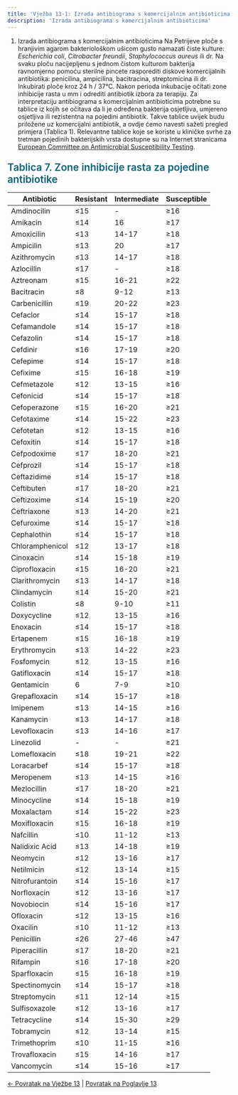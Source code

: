 ```yaml
---
title: 'Vježba 13-1: Izrada antibiograma s komercijalnim antibioticima'
description: 'Izrada antibiograma s komercijalnim antibioticima'
---
```

1. Izrada antibiograma s komercijalnim antibioticima
Na Petrijeve ploče s hranjivim agarom bakteriološkom ušicom gusto namazati čiste kulture: *Escherichia coli*, *Citrobacter freundii*, *Staphylococcus aureus* ili dr. Na svaku ploču nacijepljenu s jednom čistom kulturom bakterija ravnomjerno pomoću sterilne pincete rasporediti diskove komercijalnih antibiotika: penicilina, ampicilina, bacitracina, streptomicina ili dr. Inkubirati ploče kroz 24 h / 37°C. Nakon perioda inkubacije očitati zone inhibicije rasta u mm i odrediti  antibiotik izbora za terapiju. Za interpretaciju antibiograma s komercijalnim antibioticima potrebne su tablice iz kojih se očitava da li je određena bakterija osjetljiva, umjereno osjetljiva ili rezistentna na pojedini antibiotik. Takve tablice uvijek budu priložene uz komercijalni antibiotik, a ovdje ćemo navesti sažeti pregled primjera (Tablica 1). Relevantne tablice koje se koriste u kliničke svrhe za tretman pojedinih bakterijskih vrsta dostupne su na Internet stranicama [European Committee on Antimicrobial Susceptibility Testing](https://www.eucast.org/clinical_breakpoints).  


<h3 style="color: #096279; font-size: 1.4rem; font-weight: 600; margin: 1.5rem 0 1rem 0;">Tablica 7. Zone inhibicije rasta za pojedine antibiotike</h3>

| Antibiotic | Resistant | Intermediate | Susceptible |
|------------|-----------|--------------|-------------|
| Amdinocilin | ≤15 | - | ≥16 |
| Amikacin | ≤14 | 16 | ≥17 |
| Amoxicilin | ≤13 | 14-17 | ≥18 |
| Ampicilin | ≤13 | 20 | ≥17 |
| Azithromycin | ≤13 | 14-17 | ≥18 |
| Azlocillin | ≤17 | - | ≥18 |
| Aztreonam | ≤15 | 16-21 | ≥22 |
| Bacitracin | ≤8 | 9-12 | ≥13 |
| Carbenicillin | ≤19 | 20-22 | ≥23 |
| Cefaclor | ≤14 | 15-17 | ≥18 |
| Cefamandole | ≤14 | 15-17 | ≥18 |
| Cefazolin | ≤14 | 15-17 | ≥18 |
| Cefdinir | ≤16 | 17-19 | ≥20 |
| Cefepime | ≤14 | 15-17 | ≥18 |
| Cefixime | ≤15 | 16-18 | ≥19 |
| Cefmetazole | ≤12 | 13-15 | ≥16 |
| Cefonicid | ≤14 | 15-17 | ≥18 |
| Cefoperazone | ≤15 | 16-20 | ≥21 |
| Cefotaxime | ≤14 | 15-22 | ≥23 |
| Cefotetan | ≤12 | 13-15 | ≥16 |
| Cefoxitin | ≤14 | 15-17 | ≥18 |
| Cefpodoxime | ≤17 | 18-20 | ≥21 |
| Cefprozil | ≤14 | 15-17 | ≥18 |
| Ceftazidime | ≤14 | 15-17 | ≥18 |
| Ceftibuten | ≤17 | 18-20 | ≥21 |
| Ceftizoxime | ≤14 | 15-19 | ≥20 |
| Ceftriaxone | ≤13 | 14-20 | ≥21 |
| Cefuroxime | ≤14 | 15-17 | ≥18 |
| Cephalothin | ≤14 | 15-17 | ≥18 |
| Chloramphenicol | ≤12 | 13-17 | ≥18 |
| Cinoxacin | ≤14 | 15-18 | ≥19 |
| Ciprofloxacin | ≤15 | 16-20 | ≥21 |
| Clarithromycin | ≤13 | 14-17 | ≥18 |
| Clindamycin | ≤14 | 15-20 | ≥21 |
| Colistin | ≤8 | 9-10 | ≥11 |
| Doxycycline | ≤12 | 13-15 | ≥16 |
| Enoxacin | ≤14 | 15-17 | ≥18 |
| Ertapenem | ≤15 | 16-18 | ≥19 |
| Erythromycin | ≤13 | 14-22 | ≥23 |
| Fosfomycin | ≤12 | 13-15 | ≥16 |
| Gatifloxacin | ≤14 | 15-17 | ≥18 |
| Gentamicin | 6 | 7-9 | ≥10 |
| Grepafloxacin | ≤14 | 15-17 | ≥18 |
| Imipenem | ≤13 | 14-15 | ≥16 |
| Kanamycin | ≤13 | 14-17 | ≥18 |
| Levofloxacin | ≤13 | 14-16 | ≥17 |
| Linezolid | - | - | ≥21 |
| Lomefloxacin | ≤18 | 19-21 | ≥22 |
| Loracarbef | ≤14 | 15-17 | ≥18 |
| Meropenem | ≤13 | 14-15 | ≥16 |
| Mezlocillin | ≤17 | 18-20 | ≥21 |
| Minocycline | ≤14 | 15-18 | ≥19 |
| Moxalactam | ≤14 | 15-22 | ≥23 |
| Moxifloxacin | ≤15 | 16-18 | ≥19 |
| Nafcillin | ≤10 | 11-12 | ≥13 |
| Nalidixic Acid | ≤13 | 14-18 | ≥19 |
| Neomycin | ≤12 | 13-16 | ≥17 |
| Netilmicin | ≤12 | 13-14 | ≥15 |
| Nitrofurantoin | ≤14 | 15-16 | ≥17 |
| Norfloxacin | ≤12 | 13-16 | ≥17 |
| Novobiocin | ≤14 | 15-16 | ≥17 |
| Ofloxacin | ≤12 | 13-15 | ≥16 |
| Oxacilin | ≤10 | 11-12 | ≥13 |
| Penicillin | ≤26 | 27-46 | ≥47 |
| Piperacillin | ≤17 | 18-20 | ≥21 |
| Rifampin | ≤16 | 17-18 | ≥20 |
| Sparfloxacin | ≤15 | 16-18 | ≥19 |
| Spectinomycin | ≤14 | 15-17 | ≥18 |
| Streptomycin | ≤11 | 12-14 | ≥15 |
| Sulfisoxazole | ≤12 | 13-16 | ≥17 |
| Tetracycline | ≤14 | 15-30 | ≥29 |
| Tobramycin | ≤12 | 13-14 | ≥15 |
| Trimethoprim | ≤10 | 11-15 | ≥16 |
| Trovafloxacin | ≤15 | 14-16 | ≥17 |
| Vancomycin | ≤14 | 15-16 | ≥17 |

[← Povratak na Vježbe 13](../vjezba-13) | [Povratak na Poglavlje 13](/poglavlje-13/)
